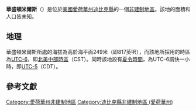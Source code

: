 {{noteTA
|G1=USState
|G2=地名
|G3=Unit
}}
{{Infobox settlement
|official_name            = 華盛頓米爾斯
|native_name = Washington Mills
|settlement_type          = [[非建制地區|非建制地區]]
|image_skyline            = 
|imagesize                = 
|image_map                = 
|mapsize                  = 
|pushpin_map              = USA Iowa
|pushpin_label            = 華盛頓米爾斯
|pushpin_label_position   = top
|pushpin_map_caption      = 華盛頓米爾斯在愛荷華州的位置
|subdivision_type         = [[世界政區索引|國家]]
|subdivision_type1        = [[美国州份|州份]]
|subdivision_type2        = [[愛荷華州行政区划|縣]]
|subdivision_name         = [[美国|美国]]
|subdivision_name1        = [[愛荷華州|愛荷華州]]
|subdivision_name2        = [[迪比克縣_(愛荷華州)|迪比克縣]]
|elevation_ft             = 817
|elevation_m              = 249
|area_total_km2           = 
|area_total_sq_mi         = 
|area_land_km2            = 
|area_land_sq_mi          = 
|area_water_km2           = 
|area_water_sq_mi         = 
|population_as_of         = 2010
|population_footnotes     = 
|population_total         = 
|population_metro         = 
|population_density_km2   = auto
|population_density_sq_mi = auto
|timezone                 = [[北美中部时区|北美中部时区]]
|utc_offset               = -6
|coordinates              = {{coord|42|18|02|N|90|46|56|W|display=inline,title}}
| coor_pinpoint           = 
| coordinates_footnotes   = 
|timezone_DST             = CDT
|utc_offset_DST           = -5
|postal_code_type         = [[美國郵區編號|郵區編號]]
|postal_code              = 
|area_code                = {{link-en|电话区号563|Area code 563|563}}
|blank_name = [[地名信息系统|GNIS ID]]
|blank_info = 464793<ref name="GNIS">{{cite gnis|464793|Washington Mills}}</ref>
}}
'''華盛頓米爾斯'''（{{lang-en|Washington Mills}}）是位於[[美國|美國]][[愛荷華州|愛荷華州]][[迪比克縣_(愛荷華州)|迪比克縣]]的一個[[非建制地區|非建制地區]]。該地的面積和人口皆未知。

== 地理 ==
華盛頓米爾斯所處的海拔為高於海平面249米（即817英呎），而該地所採用的時區為[[UTC-6|UTC-6]]，即[[北美中部時區|北美中部時區]]（CST）。同時該地設有[[夏令時間|夏令時間]]，為UTC-6調快一小時，即[[UTC-5|UTC-5]]（CDT）。

== 參考文獻 ==
{{reflist}}

{{迪比克縣 (愛荷華州)}}

{{DEFAULTSORT:Washington Mills}}
[[Category:愛荷華州非建制地區|Category:愛荷華州非建制地區]]
[[Category:迪比克縣非建制地區_(愛荷華州)|Category:迪比克縣非建制地區 (愛荷華州)]]

{{Iowa-geo-stub}}
